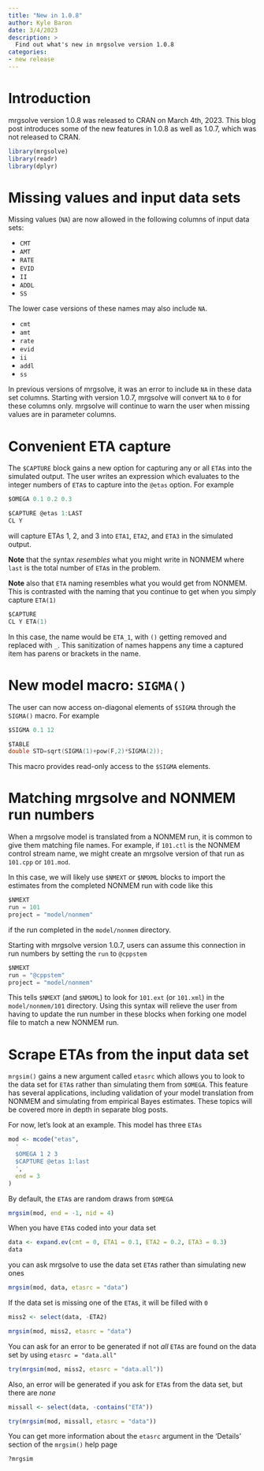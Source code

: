 ```yaml
---
title: "New in 1.0.8"
author: Kyle Baron
date: 3/4/2023
description: > 
  Find out what's new in mrgsolve version 1.0.8
categories:
- new release
---
```


# Introduction

mrgsolve version 1.0.8 was released to CRAN on March 4th, 2023. 
This blog post introduces some of the new features in 1.0.8 
as well as 1.0.7, which was not released to CRAN.


```r
library(mrgsolve)
library(readr)
library(dplyr)
```

# Missing values and input data sets

Missing values (`NA`) are now allowed in the following 
columns of input data sets: 

- `CMT`
- `AMT`
- `RATE`
- `EVID`
- `II`
- `ADDL`
- `SS`

The lower case versions of these names may also include `NA`. 

- `cmt`
- `amt`
- `rate`
- `evid`
- `ii`
- `addl`
- `ss`


In previous versions of mrgsolve, it was an error to 
include `NA` in these data set columns. Starting with 
version 1.0.7, mrgsolve will convert `NA` to `0` for these 
columns only. mrgsolve will continue to warn the user when 
missing values are in parameter columns.


# Convenient ETA capture

The `$CAPTURE` block gains a new option for capturing 
any or all `ETA`s into the simulated output. The user
writes an expression which evaluates to the integer numbers
of `ETA`s to capture into the `@etas` option. For example

```c
$OMEGA 0.1 0.2 0.3

$CAPTURE @etas 1:LAST
CL Y
```

will capture ETAs 1, 2, and 3 into `ETA1`, `ETA2`, and 
`ETA3` in the simulated output. 

**Note** that the syntax 
_resembles_ what you might write in NONMEM where `last`
is the total number of `ETA`s in the problem. 

**Note** also that `ETA` naming resembles what you would get from 
NONMEM. This is contrasted with the naming that you continue
to get when you simply capture `ETA(1)`

```c
$CAPTURE 
CL Y ETA(1)
```

In this case, the name would be `ETA_1`, with `()` getting removed
and replaced with `_`. This sanitization of names happens
any time a captured item has parens or brackets in the name.

# New model macro: `SIGMA()`

The user can now access on-diagonal elements of `$SIGMA` 
through the `SIGMA()` macro. For example

```c
$SIGMA 0.1 12

$TABLE
double STD=sqrt(SIGMA(1)+pow(F,2)*SIGMA(2));
```

This macro provides read-only access to the `$SIGMA` elements.


# Matching mrgsolve and NONMEM run numbers

When a mrgsolve model is translated from a NONMEM run, it is 
common to give them matching file names. For example, if 
`101.ctl` is the NONMEM control stream name, we might create
an mrgsolve version of that run as `101.cpp` or `101.mod`.

In this case, we will likely use `$NMEXT` or `$NMXML` blocks
to import the estimates from the completed NONMEM run with 
code like this

```c
$NMEXT
run = 101
project = "model/nonmem"
```

if the run completed in the `model/nonmem` directory. 

Starting with mrgsolve version 1.0.7, users can assume this 
connection in run numbers by setting the `run` to `@cppstem` 

```c
$NMEXT
run = "@cppstem"
project = "model/nonmem"
```

This tells `$NMEXT` (and `$NMXML`) to look for `101.ext`
(or `101.xml`) in the `model/nonmem/101` directory. Using 
this syntax will relieve the user from having to update 
the run number in these blocks when forking one model file 
to match a new NONMEM run.


# Scrape ETAs from the input data set

`mrgsim()` gains a new argument called `etasrc` which allows 
you to look to the data set for `ETA`s rather than simulating 
them from `$OMEGA`. This feature has several applications, 
including validation of your model translation from NONMEM
and simulating from empirical Bayes estimates. These topics
will be covered more in depth in separate blog posts.

For now, let's look at an example. This model has three `ETAs`

```r
mod <- mcode("etas", 
  '
  $OMEGA 1 2 3
  $CAPTURE @etas 1:last
  ', 
  end = 3
)
```

By default, the `ETA`s are random draws from `$OMEGA`

```r
mrgsim(mod, end = -1, nid = 4) 
```

When you have `ETA`s coded into your data set 

```r
data <- expand.ev(cmt = 0, ETA1 = 0.1, ETA2 = 0.2, ETA3 = 0.3)
data
```

you can ask mrgsolve to use the data set `ETA`s rather than 
simulating new ones

```r
mrgsim(mod, data, etasrc = "data")
```

If the data set is missing one of the `ETA`s, it will be filled
with `0`

```r
miss2 <- select(data, -ETA2)

mrgsim(mod, miss2, etasrc = "data")
```

You can ask for an error to be generated if not _all_ `ETA`s are
found on the data set by using `etasrc = "data.all"`

```r
try(mrgsim(mod, miss2, etasrc = "data.all"))
```

Also, an error will be generated if you ask for `ETA`s from the 
data set, but there are _none_

```r
missall <- select(data, -contains("ETA"))

try(mrgsim(mod, missall, etasrc = "data"))
```

You can get more information about the `etasrc` argument 
in the 'Details' section of the `mrgsim()` help page

```r
?mrgsim
```
















